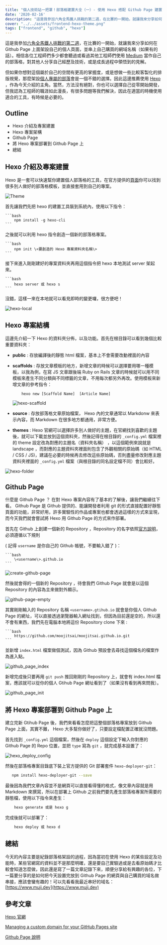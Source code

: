 ```yaml
---
title: "個人技術站一把罩！部落格建置大全（一）- 使用 Hexo 搭配 Github Page 建置自己的部落格"
date: '2020-02-16'
description: "這是我參加六角全馬鐵人挑戰的第二週，在比賽的一開始，就讓我來分享如何在 Github Page 上面架設自己的個人頁面，並串上自己購買的網域名稱（如果有的話）。相信各位工程師們多少都會聽過或看過其他工程師們使用當作自己的部落格，對其他人分享自己經歷及技術，或是成長過程中領悟到的見解。"
cover: "../../assets/frontend-hexo-theme.png"
tags: ["frontend", "github", "hexo"]
---
```


這是我參加[六角全馬鐵人挑戰的第二週](https://www.hexschool.com/2019/11/14/2019-11-14-w3Hexschool-2020-challenge/?fbclid=IwAR2jnd1zwQf14xWUK4J2DztB4XpkkALumb0VS3jSjMKvkqFUhP9xlTICAeU)，在比賽的一開始，就讓我來分享如何在 Github Page 上面架設自己的個人頁面，並串上自己購買的網域名稱（如果有的話）。相信各位工程師們多少都會聽過或看過其他工程師們使用 [Medium](https://medium.com/@moojing) 當作自己的部落格，對其他人分享自己經歷及技術，或是成長過程中領悟到的見解。

但如果你想對這個屬於自己的空間有更高的掌握度，或是想做一些比較客製化的排版視覺，那麼架設[個人專屬的部落](https://www.muji.dev/)會是一個不錯的選擇。因此這邊推薦使用 [Hexo](https://hexo.io/zh-tw/docs/) ，作為今天介紹的主角。當然，方法沒有絕對，你也可以選擇自己從零開始開發，但我認為工程師的職涯如此漫長，有很多問題等我們解決，因此在適當的時機使用適合的工具，有時候是必要的。

## Outline

- Hexo 介紹及專案建置
- Hexo 專案架構
- Github Page
- 將 Hexo 專案部署到 Github Page 上
- 總結

## Hexo 介紹及專案建置

Hexo 是一套可以快速幫你建置個人部落格的工具，在官方提供的[頁面](https://hexo.io/themes/)你可以找到很多別人做好的部落格模板，並直接套用到自己的專案。

![Theme](../../assets/frontend-hexo-theme.png)

首先讓我們先把 hexo 的建置工具裝到系統內，使用以下指令：

    ```bash
        npm install -g hexo-cli
    ```

之後就可以利用 hexo 指令創造一個新的部落格專案。

    ```bash
        npm init \<要創造的 Hexo 專案資料夾名稱\>
    ```

接下來進入剛剛建好的專案資料夾再用這個指令把 hexo 本地測試 server 架起來。

    ```bash
        hexo server 或 hexo s
    ```

沒錯，這樣一來在本地就可以看見即時的變更囉，很方便吧！

![hexo-local](../../assets/frontend-hexo-local.png)

## Hexo 專案結構

這邊先介紹一下 Hexo 的資料夾分佈，以及功能。首先在根目錄可以看到幾個比較重要資料夾：

- **public** : 存放編譯後的靜態 html 檔案，基本上不會需要改動裡面的內容
- **scaffolds** : 存放文章模板的地方，新增文章的時候可以選擇要用哪一種模板，以我為例，在寫 JS 文章跟後端 Ruby on Rails 文章的時候就可以用不同模板來產生不同分類與不同標籤的文章，不用每次都另外再改。使用模板來新增文章的參考指令：

  ```bash
      hexo new [Scaffold Name]  [Article Name]
  ```

  ![hexo-scaffold](../../assets/frontend-hexo-scaffold.png)

- **source** : 存放部落格文章原始檔案， Hexo 內的文章通常以 Markdonw 來表示內容，而 Markdown 在很多地方都通用，非常方便。
- **themes** : Hexo 官網可以選擇許多別人做好的主題，在官網找到喜歡的主題後，就可以下載並放到這個資料夾，然後記得在根目錄的 `_config.yml` 檔案裡的 theme 設定改為對應的主題名（資料夾名稱） ，以這個範例來說就是 landscape ，而對應的主題資料夾裡面則包含了外觀相關的原始碼（如 HTML / CSS / JS)，建議在必要的時候再去修改這些原始碼，否則盡量修改對應主題資料夾裡面的 `_config.yml` 檔案（與根目錄的同名設定檔不同）會比較好。

![hexo-folder](../../assets/frontend-hexo-folder.png)

## Github Page

什麼是 Github Page ？ 在對 Hexo 專案內容有了基本的了解後，讓我們繼續往下看。 Github Page 是 Github 提供的、能讓開發者利用 git 的形式直接配置好靜態頁面的功能，非常好用，許多實驗性的作品或專案也都會透過這樣的方式來呈現，而今天我們就會嘗試將 Hexo 用 Github Page 的方式來作部署。

首先在 Github 上創建一個新的 Repository ，Repository 的名字依照[官方說明](https://pages.github.com/)，必須遵循以下規則

( 記得 `username` 是你自己的 Github 帳號，不要輸入錯了 )：

    ```bash
        \<username\>.github.io
    ```

![create-github-page](../../assets/frontend-create-github-page.png)

然後就會得的一個新的 Repository ，待會我們 Github Page 就會是以這個 Repository 的內容為主來做對外顯示。

![github-page-empty](../../assets/frontend-github-page-empty.png)

其實剛剛輸入的 Repository 名稱 `<username>.gtihub.io` 就會是你個人 Github Page 的網址，可以直接透過瀏覽器輸入網址找到，但因為目前還是空的，所以還不會有東西，我們先在電腦本地將這份 Repository clone 下來 :

    ```bash
        https://github.com/moojitsai/moojitsai.github.io.git
    ```

並新增 `index.html` 檔案做個測試，因為 Github 預設會去尋找這個檔名的檔案作為進入點。

![github_page_index](../../assets/frontend-github_page_index.png)

新增完成後只要再用 `git push` 推回剛剛的 Repository 上，就會有 index.html 檔案，應該就可以從你的個人 Gtihub Page 網址看到了（如果沒有看到再來問我）。

![github_page_init](../../assets/frontend-github_page_init.png)

## 將 Hexo 專案部署到 Github Page 上

建立完新 Gtihub Page 後，我們來看看怎麼把這整個部落格專案放到 Github Page 上面，其實不難， Hexo 大多幫你做好了，只要設定檔配置正確就沒問題。

首先找到 `_config.yml` 這個檔案，然後在 `deploy` 這個設定下輸入你對應的 Github Page 的 Repo 位置，並把 `type` 寫為 `git` ，就完成基本設置了：

![hexo_deploy_config](../../assets/frontend-hexo_deploy_config.png)

然後在部落格專案目錄底下裝上官方提供的 Git 部署套件 `hexo-deployer-git`：

```bash
   npm install hexo-deployer-git --save
```

最後因為我們文章內容並不是網頁可以直接看得懂的格式，像文章內容就是用 Markdown 來撰寫，所以在部署上 Github 之前我們要先產生部落格專案所需要的靜態檔，使用以下指令來產生：

```bash
    hexo generate 或是 hexo g
```

完成後就可以部署了：

```bash
    hexo deploy 或 hexo d
```

## 總結

今天的內容主要是紀錄部落格架設的過程，因為當初在使用 Hexo 的某些設定及功能時，某些官網寫的資料並不是那麼明確，還是要自己實驗過或是去看原始碼才比較會知道怎麼做，因此還是寫了一篇文章記錄下來，順便分享給有興趣的各位，下一篇要分享的是如何把今天設置完放到 Github Page 的網頁與自己購買的域名做串接，應該會蠻有趣的！可以先看看我最近串好的域名： [https://www.muji.dev](https://www.muji.dev)

## 參考文章

[Hexo 官網](https://hexo.io/docs/)

[Managing a custom domain for your GitHub Pages site](https://help.github.com/en/github/working-with-github-pages/managing-a-custom-domain-for-your-github-pages-site)

[Github Page 說明](https://pages.github.com/)
